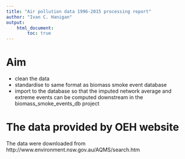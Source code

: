 ```yaml
---
title: "Air pollution data 1996-2015 processing report"
author: "Ivan C. Hanigan"
output: 
    html_document:
        toc: true
---
```


# Aim
- clean the data
- standardise to same format as biomass smoke event database
- import to the database so that the imputed network average and extreme events can be computed downstream in the biomass_smoke_events_db project

# The data provided by OEH website
The data were downloaded from http://www.environment.nsw.gov.au/AQMS/search.htm
